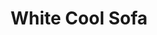 ---
title: "White Cool Sofa"
meta_title: "White Cool Sofa craft"
description: "Craft de White Cool Sofa"
rank: "s"
draft: false
name: "White Cool Sofa"
recipe_img: "https://wiki.pokexgames.com/images/5/5a/White_Cool_Sofa.png"
level: 105
craft_time: 14400
result: 1
value_npc: 1
ingredients:
  - name: "Drawing Clipboards"
    quantity: 15
    item_img: "https://wiki.pokexgames.com/images/3/36/Drawing_Clipboard.png"
    value_npc: 1
  - name: "White Hair"
    quantity: 6
    item_img: "https://wiki.pokexgames.com/images/f/f7/White_Hair.png"
    value_npc: 1
  - name: "Whiskers Fin"
    quantity: 3
    item_img: "https://wiki.pokexgames.com/images/2/23/Whiskers_Fin.png"
    value_npc: 1
  - name: "Cave Nail"
    quantity: 3
    item_img: "https://wiki.pokexgames.com/images/a/af/Cave_Nail.png"
    value_npc: 1
  - name: "Mount Horn"
    quantity: 1
    item_img: "https://wiki.pokexgames.com/images/3/34/Mount_Horn.png"
    value_npc: 1
---